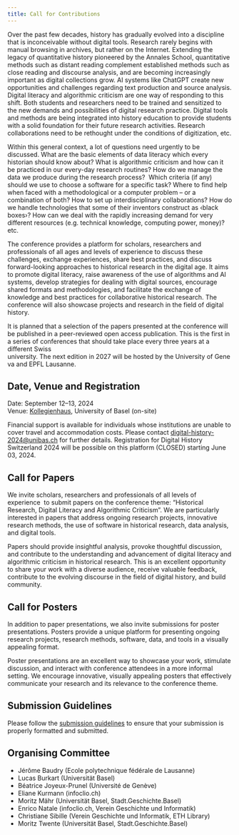 ```yaml
---
title: Call for Contributions
---
```


Over the past few decades, history has gradually evolved into a discipline that is inconceivable without digital tools. Research rarely begins with manual browsing in archives, but rather on the Internet. Extending the legacy of quantitative history pioneered by the Annales School, quantitative methods such as distant reading complement established methods such as close reading and discourse analysis, and are becoming increasingly important as digital collections grow. AI systems like ChatGPT create new opportunities and challenges regarding text production and source analysis. Digital literacy and algorithmic criticism are one way of responding to this shift. Both students and researchers need to be trained and sensitized to the new demands and possibilities of digital research practice. Digital tools and methods are being integrated into history education to provide students with a solid foundation for their future research activities. Research collaborations need to be rethought under the conditions of digitization, etc.

Within this general context, a lot of questions need urgently to be discussed. What are the basic elements of data literacy which every historian should know about? What is algorithmic criticism and how can it be practiced in our every-day research routines? How do we manage the data we produce during the research process?  Which criteria (if any) should we use to choose a software for a specific task? Where to find help when faced with a methodological or a computer problem – or a combination of both? How to set up interdisciplinary collaborations? How do we handle technologies that some of their inventors construct as ‹black boxes›? How can we deal with the rapidly increasing demand for very different resources (e.g. technical knowledge, computing power, money)? etc.  

The conference provides a platform for scholars, researchers and professionals of all ages and levels of experience to discuss these challenges, exchange experiences, share best practices, and discuss forward-looking approaches to historical research in the digital age. It aims to promote digital literacy, raise awareness of the use of algorithms and AI systems, develop strategies for dealing with digital sources, encourage shared formats and methodologies, and facilitate the exchange of knowledge and best practices for collaborative historical research. The conference will also showcase projects and research in the field of digital history.

It is planned that a selection of the papers presented at the conference will be published in a peer-reviewed open access publication. This is the first in a series of conferences that should take place every three years at a different Swiss university. The next edition in 2027 will be hosted by the University of Geneva and EPFL Lausanne.

## Date, Venue and Registration

Date: September 12–13, 2024  
Venue: [Kollegienhaus](https://osm.org/go/0CdsJT3xl-?m=), University of Basel (on-site)  
  
Financial support is available for individuals whose institutions are unable to cover travel and accommodation costs. Please contact [digital-history-2024@unibas.ch](mailto:digital-history-2024@unibas.ch) for further details. Registration for Digital History Switzerland 2024 will be possible on this platform (CLOSED) starting June 03, 2024.

## Call for Papers

We invite scholars, researchers and professionals of all levels of experience  to submit papers on the conference theme: "Historical Research, Digital Literacy and Algorithmic Criticism". We are particularly interested in papers that address ongoing research projects, innovative research methods, the use of software in historical research, data analysis, and digital tools.

Papers should provide insightful analysis, provoke thoughtful discussion, and contribute to the understanding and advancement of digital literacy and algorithmic criticism in historical research. This is an excellent opportunity to share your work with a diverse audience, receive valuable feedback, contribute to the evolving discourse in the field of digital history, and build community.

## Call for Posters

In addition to paper presentations, we also invite submissions for poster presentations. Posters provide a unique platform for presenting ongoing research projects, research methods, software, data, and tools in a visually appealing format.

Poster presentations are an excellent way to showcase your work, stimulate discussion, and interact with conference attendees in a more informal setting. We encourage innovative, visually appealing posters that effectively communicate your research and its relevance to the conference theme.

## Submission Guidelines

Please follow the [submission guidelines](/call-for-contributions/submission-guidelines.html) to ensure that your submission is properly formatted and submitted.

## Organising Committee

- Jérôme Baudry (Ecole polytechnique fédérale de Lausanne)  
- Lucas Burkart (Universität Basel)  
- Béatrice Joyeux-Prunel (Université de Genève)  
- Eliane Kurmann (infoclio.ch)  
- Moritz Mähr (Universität Basel, Stadt.Geschichte.Basel)  
- Enrico Natale (infoclio.ch, Verein Geschichte und Informatik)  
- Christiane Sibille (Verein Geschichte und Informatik, ETH Library)  
- Moritz Twente (Universität Basel, Stadt.Geschichte.Basel)
